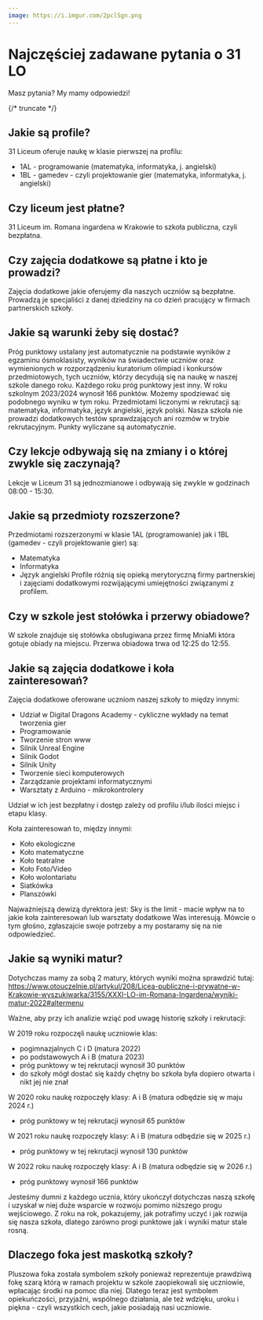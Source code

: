 ```yaml
---
image: https://i.imgur.com/2pclSgn.png
---
```


# Najczęściej zadawane pytania o 31 LO

Masz pytania? My mamy odpowiedzi!

{/* truncate */}

## Jakie są profile?

31 Liceum oferuje naukę w klasie pierwszej na profilu:

- 1AL - programowanie (matematyka, informatyka, j. angielski)
- 1BL - gamedev - czyli projektowanie gier (matematyka, informatyka, j.
  angielski)

## Czy liceum jest płatne?

31 Liceum im. Romana ingardena w Krakowie to szkoła publiczna, czyli bezpłatna.

## Czy zajęcia dodatkowe są płatne i kto je prowadzi?

Zajęcia dodatkowe jakie oferujemy dla naszych uczniów są bezpłatne. Prowadzą je
specjaliści z danej dziedziny na co dzień pracujący w firmach partnerskich
szkoły.

## Jakie są warunki żeby się dostać?

Próg punktowy ustalany jest automatycznie na podstawie wyników z egzaminu
ósmoklasisty, wyników na świadectwie uczniów oraz wymienionych w rozporządzeniu
kuratorium olimpiad i konkursów przedmiotowych, tych uczniów, którzy decydują
się na naukę w naszej szkole danego roku. Każdego roku próg punktowy jest inny.
W roku szkolnym 2023/2024 wynosił 166 punktów. Możemy spodziewać się podobnego
wyniku w tym roku. Przedmiotami liczonymi w rekrutacji są: matematyka,
informatyka, język angielski, język polski. Nasza szkoła nie prowadzi
dodatkowych testów sprawdzających ani rozmów w trybie rekrutacyjnym. Punkty
wyliczane są automatycznie.

## Czy lekcje odbywają się na zmiany i o której zwykle się zaczynają?

Lekcje w Liceum 31 są jednozmianowe i odbywają się zwykle w godzinach 08:00 -
15:30.

## Jakie są przedmioty rozszerzone?

Przedmiotami rozszerzonymi w klasie 1AL (programowanie) jak i 1BL (gamedev -
czyli projektowanie gier) są:

- Matematyka
- Informatyka
- Język angielski Profile różnią się opieką merytoryczną firmy partnerskiej i
  zajęciami dodatkowymi rozwijającymi umiejętności związanymi z profilem.

## Czy w szkole jest stołówka i przerwy obiadowe?

W szkole znajduje się stołówka obsługiwana przez firmę MniaMi która gotuje
obiady na miejscu. Przerwa obiadowa trwa od 12:25 do 12:55.

## Jakie są zajęcia dodatkowe i koła zainteresowań?

Zajęcia dodatkowe oferowane uczniom naszej szkoły to między innymi:

- Udział w Digital Dragons Academy - cykliczne wykłady na temat tworzenia gier
- Programowanie
- Tworzenie stron www
- Silnik Unreal Engine
- Silnik Godot
- Silnik Unity
- Tworzenie sieci komputerowych
- Zarządzanie projektami informatycznymi
- Warsztaty z Arduino - mikrokontrolery

Udział w ich jest bezpłatny i dostęp zależy od profilu i/lub ilości miejsc i
etapu klasy.

Koła zainteresowań to, między innymi:

- Koło ekologiczne
- Koło matematyczne
- Koło teatralne
- Koło Foto/Video
- Koło wolontariatu
- Siatkówka
- Planszówki

Najważniejszą dewizą dyrektora jest: Sky is the limit - macie wpływ na to jakie
koła zainteresowań lub warsztaty dodatkowe Was interesują. Mówcie o tym głośno,
zgłaszajcie swoje potrzeby a my postaramy się na nie odpowiedzieć.

## Jakie są wyniki matur?

Dotychczas mamy za sobą 2 matury, których wyniki można sprawdzić tutaj:
https://www.otouczelnie.pl/artykul/208/Licea-publiczne-i-prywatne-w-Krakowie-wyszukiwarka/3155/XXXI-LO-im-Romana-Ingardena/wyniki-matur-2022#altermenu

Ważne, aby przy ich analizie wziąć pod uwagę historię szkoły i rekrutacji:

W 2019 roku rozpoczęli naukę uczniowie klas:

- pogimnazjalnych C i D (matura 2022)
- po podstawowych A i B (matura 2023)
- próg punktowy w tej rekrutacji wynosił 30 punktów
- do szkoły mógł dostać się każdy chętny bo szkoła była dopiero otwarta i nikt
  jej nie znał

W 2020 roku naukę rozpoczęły klasy: A i B (matura odbędzie się w maju 2024 r.)

- próg punktowy w tej rekrutacji wynosił 65 punktów

W 2021 roku naukę rozpoczęły klasy: A i B (matura odbędzie się w 2025 r.)

- próg punktowy w tej rekrutacji wynosił 130 punktów

W 2022 roku naukę rozpoczęły klasy: A i B (matura odbędzie się w 2026 r.)

- próg punktowy wynosił 166 punktów

Jesteśmy dumni z każdego ucznia, który ukończył dotychczas naszą szkołę i
uzyskał w niej duże wsparcie w rozwoju pomimo niższego progu wejściowego. Z roku
na rok, pokazujemy, jak potrafimy uczyć i jak rozwija się nasza szkoła, dlatego
zarówno progi punktowe jak i wyniki matur stale rosną.

## Dlaczego foka jest maskotką szkoły?

Pluszowa foka została symbolem szkoły ponieważ reprezentuje prawdziwą fokę szarą
którą w ramach projektu w szkole zaopiekowali się uczniowie, wpłacając środki na
pomoc dla niej. Dlatego teraz jest symbolem opiekuńczości, przyjaźni, wspólnego
działania, ale też wdzięku, uroku i piękna - czyli wszystkich cech, jakie
posiadają nasi uczniowie.
